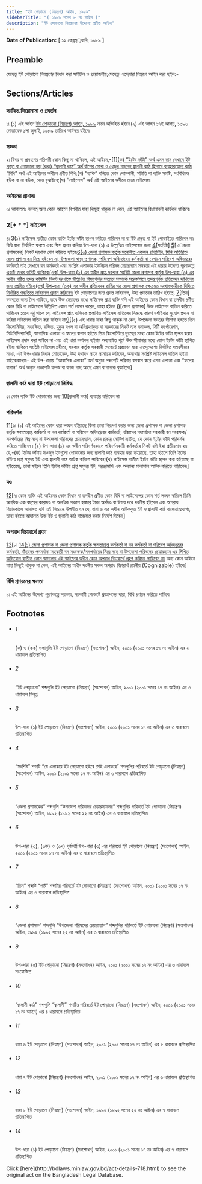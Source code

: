 ```yaml
---
title: "ইট পোড়ানো (নিয়ন্ত্রণ) আইন, ১৯৮৯"
sidebarTitle: "( ১৯৮৯ সনের ৮ নং আইন )"
description: "ইট পোড়ানো নিয়ন্ত্রণের উদ্দেশ্যে প্রণীত আইন৷"
---
```


**Date of Publication:** [ ১২ ফেব্রম্্নয়ারি, ১৯৮৯ ]

## Preamble

যেহেতু ইট পোড়ানো নিয়ন্ত্রণের বিধান করা সমীচীন ও প্রয়োজনীয়;সেহেতু এতদ্‌দ্বারা নিম্নরূপ আইন করা হইল:-

## Sections/Articles

### সংক্ষিপ্ত শিরোনামা ও প্রবর্তন

১৷ (১) এই আইন [ইট পোড়ানো (নিয়ন্ত্রণ) আইন, ১৯৮৯](/laws/volume-27/act-718 "ইট পোড়ানো (নিয়ন্ত্রণ) আইন, ১৯৮৯") নামে অভিহিত হইবে৷(২) এই আইন ১৭ই আষাঢ়, ১৩৯৬ মোতাবেক ১লা জুলাই, ১৯৮৯ তারিখে কার্যকর হইবে৷

### সংজ্ঞা

২৷ বিষয় বা প্রসংগের পরিপন্থী কোন কিছু না থাকিলে, এই আইনে,-[1][(ক) “ইটের ভাঁটা” অর্থ এমন স্থান যেখানে ইট প্রস্তুত বা পোড়ানো হয়;(কক) “জ্বালানী কাঠ” অর্থ বাঁশের মোথা ও খেজুর গাছসহ জ্বালানী কাঠ হিসাবে ব্যবহারযোগ্য কাঠ৷](খ) “বিধি” অর্থ এই আইনের অধীনে প্রণীত বিধি;(গ) “ব্যক্তি” বলিতে কোন কোম্পানী, সমিতি বা ব্যক্তি সমষ্টি, সংবিধিবদ্ধ হউক বা না হউক, কেও বুঝাইবে;(ঘ) “লাইসেন্স” অর্থ এই আইনের অধীনে প্রদত্ত লাইসেন্স৷

### আইনের প্রাধান্য

৩৷ আপাততঃ বলবত্ অন্য কোন আইনে বিপরীত যাহা কিছুই থাকুক না কেন, এই আইনের বিধানাবলী কার্যকর থাকিবে৷

### 2[* * *] লাইসেন্স

৪৷ [3](1)[(১) লাইসেন্স ব্যতীত কোন ব্যক্তি ইটের ভাঁটা স্থাপন করিতে পারিবেন না বা ইট প্রস্তুত বা ইট পোড়াইতে পারিবেন না৷](২) বিধি দ্বারা নির্ধারিত ফরমে এবং ফিস প্রদান করিয়া উপ-ধারা (১) এ উল্লেখিত লাইসেন্সের জন্য [4](2)[সংশ্লিষ্ট] [5](3)[ েজলা প্রশাসকের] নিকট দরখাস্ত পেশ করিতে হইবে৷[6](4)[(৩) জেলা প্রশাসক কর্তৃক মনোনীত একজন প্রতিনিধি, যিনি অতিরিক্ত জেলা প্রশাসকের নিম্নে হইবেন না, উপজেলা স্বাস্থ্য প্রশাসক, পরিবেশ অধিদপ্তরের কর্মকর্তা বা যেখানে পরিবেশ অধিদপ্তরের কর্মকর্তা নাই সেখানে বন কর্মকর্তা এবং সংশ্লিষ্ট এলাকার ইউনিয়ন পরিষদ চেয়ারম্যান সমন্বয়ে এই ধারার উদ্দেশ্য পূরণকল্পে একটি তদন্ত কমিটি থাকিবে৷(৩ক) উপ-ধারা (২) এর অধীন প্রাপ্ত দরখাস্ত সংশ্লিষ্ট জেলা প্রশাসক কর্তৃক উপ-ধারা (৩) এর অধীন গঠিত তদন্ত কমিটির নিকট দরখাস্তে উল্লিখিত বিষয়গুলির সত্যতা সম্পর্কে সরেজমিনে তদন্তপূর্বক প্রতিবেদন দাখিলের জন্য প্রেরিত হইবে৷(৩খ) উপ-ধারা (৩ক) এর অধীন প্রতিবেদন প্রাপ্তির পর জেলা প্রশাসক ক্ষেত্রমত দরখাস্তকারীকে বিধিতে নির্ধারিত পদ্ধতিতে লাইসেন্স প্রদান করিবেন৷](৪) ইট পোড়ানোর জন্য প্রদত্ত লাইসেন্স, উহা প্রদানের তারিখ হইতে, [7](5)[তিন] বত্সরের জন্য বৈধ থাকিবে, তবে উক্ত মেয়াদের মধ্যে লাইসেন্স প্রাপ্ত ব্যক্তি যদি এই আইনের কোন বিধান বা তদধীন প্রণীত কোন বিধি বা লাইসেন্সে উল্লিখিত কোন শর্ত লংঘন করেন, তাহা হইলে [8](6)[জেলা প্রশাসক] উক্ত লাইসেন্স বাতিল করিতে পারিবেন :তবে শর্র্ত থাকে যে, লাইসেন্স প্রাপ্ত ব্যক্তিকে প্রস্তাবিত লাইসেন্স বাতিলের বিরুদ্ধে কারণ দর্শাইবার সুযোগ প্রদান না করিয়া লাইসেন্স বাতিল করা যাইবে না৷[9](7)[(৫) এই ধারায় যাহা কিছু থাকুক না কেন, উপজেলা সদরের সীমানা হইতে তিন কিলোমিটার, সংরক্ষিত, রক্ষিত, হুকুম দখল বা অধিগ্রহণকৃত বা সরকারের নিকট ন্যস্ত বনাঞ্চল, সিটি কর্পোরেশন, মিউনিসিপ্যালিটি, আবাসিক এলাকা ও ফলের বাগান হইতে তিন কিলোমিটার দূরত্বের মধ্যে কোন ইটের ভাঁটা স্থাপন করার লাইসেন্স প্রদান করা যাইবে না এবং এই ধারা কার্যকর হইবার অব্যবহিত পূর্বে উক্ত সীমানার মধ্যে কোন ইটের ভাঁটা স্থাপিত হইয়া থাকিলে সংশ্লিষ্ট লাইসেন্স গ্রহীতা, সরকার কর্তৃক সরকারী গেজেটে প্রজ্ঞাপন দ্বারা এতদুদ্দেশ্যে নির্ধারিত সময়সীমার মধ্যে, এই উপ-ধারার বিধান মোতাবেক, উহা যথাযথ স্থানে স্থানান্তর করিবেন, অন্যথায় সংশ্লিষ্ট লাইসেন্স বাতিল হইয়া যাইবে৷ব্যাখ্যা৷- এই উপ-ধারায় “আবাসিক এলাকা” অর্থ অন্যুন পঞ্চাশটি পরিবার বসবাস করে এমন এলাকা এবং “ফলের বাগান” অর্থ অন্যুন পঞ্চাশটি ফলজ বা বনজ গাছ আছে এমন বাগানকে বুঝাইবে৷]

### জ্বালানী কাঠ দ্বারা ইট পোড়ানো নিষিদ্ধ

৫৷ কোন ব্যক্তি ইট পোড়ানোর জন্য [10](1)[জ্বালানী কাঠ] ব্যবহার করিবেন না৷

### পরিদর্শন

[11](1)[৬৷ (১) এই আইনের কোন ধারা লঙ্ঘন হইয়াছে কিনা তাহা নিরূপণ করার জন্য জেলা প্রশাসক বা জেলা প্রশাসক কর্তৃক ক্ষমতাপ্রাপ্ত কর্মকর্তা বা বন কর্মকর্তা বা পরিবেশ অধিদপ্তরের কর্মকর্তা, যাঁহাদের পদমর্যাদা সহকারী বন সংরক্ষক/সমপর্যায়ের নিম্ন নহে বা উপজেলা পরিষদের চেয়ারম্যান, কোন প্রকার নোটিশ ব্যতীত, যে কোন ইটের ভাঁটা পরিদর্শন করিতে পারিবেন।(২) উপ-ধারা (১) এর অধীন পরিদর্শনকালে পরিদর্শনকারী কর্মকর্তার নিকট যদি ইহা প্রতীয়মান হয় যে,-(ক) ইটের ভাঁটায় মওজুদ ইটগুলো পোড়ানোর জন্য জ্বালানী কাঠ ব্যবহার করা হইয়াছে, তাহা হইলে তিনি ইটের ভাঁটায় প্রাপ্ত সমুদয় ইট এবং জ্বালানী কাঠ আটক করিতে পারিবেন;(খ) লাইসেন্স ব্যতীত ইটের ভাঁটা স্থাপন করা হইয়াছে বা হইতেছে, তাহা হইলে তিনি ইটের ভাঁটায় প্রাপ্ত সমুদয় ইট, সরঞ্জামাদি এবং অন্যান্য মালামাল আটক করিতে পারিবেন৷]

### দণ্ড

[12](1)[৭৷ কোন ব্যক্তি এই আইনের কোন বিধান বা তদধীন প্রণীত কোন বিধি বা লাইসেন্সের কোন শর্ত লঙ্ঘন করিলে তিনি অনধিক এক বছরের কারাদণ্ড বা অনধিক পঞ্চাশ হাজার টাকা অর্থদণ্ড বা উভয় দণ্ডে দণ্ডনীয় হইবেন এবং অপরাধ বিচারকালে আদালত যদি এই সিদ্ধান্তে উপনীত হন যে, ধারা ৬ এর অধীন আটককৃত ইট ও জ্বালানী কাঠ বাজেয়াপ্তযোগ্য, তাহা হইলে আদালত উক্ত ইট ও জ্বালানী কাঠ বাজেয়াপ্ত করার নির্দেশ দিবেন৷]

### অপরাধ বিচারার্থে গ্রহণ

[13](1)[৮৷ [14](2)[(১) জেলা প্রশাসক বা জেলা প্রশাসক কর্তৃক ক্ষমতাপ্রাপ্ত কর্মকর্তা বা বন কর্মকর্তা বা পরিবেশ অধিদপ্তরের কর্মকর্তা, যাঁহাদের পদমর্যাদা সহকারী বন সংরক্ষক/সমপর্যায়ের নিম্নে নহে বা উপজেলা পরিষদের চেয়ারম্যান এর লিখিত ‍অভিযোগ ব্যতীত কোন আদালত এই আইনের অধীন কোন অপরাধ বিচারার্থে গ্রহণ করিতে পারিবেন না৷](২) অন্য কোন আইনে যাহা কিছুই থাকুক না কেন, এই আইনের অধীন দণ্ডনীয় সকল অপরাধ বিচারার্থ গ্রহনীয় (Cognizable) হইবে৷]

### বিধি প্রণয়নের ক্ষমতা

৯৷ এই আইনের উদ্দেশ্য পূরণকল্পে সরকার, সরকারী গেজেটে প্রজ্ঞাপনের দ্বারা, বিধি প্রণয়ন করিতে পারিবে৷

## Footnotes

- ###### 1

  (ক) ও (কক) দফাগুলি ইট পোড়ানো (নিয়ন্ত্রণ) (সংশোধন) আইন, ২০০১ (২০০১ সনের ১৭ নং আইন) এর ২ ধারাবলে প্রতিস্থাপিত

- ###### 2

  “ইট পোড়ানো” শব্দগুলি ইট পোড়ানো (নিয়ন্ত্রণ) (সংশোধন) আইন, ২০০১ (২০০১ সনের ১৭ নং আইন) এর ৩ ধারাবলে বিলুপ্ত

- ###### 3

  উপ-ধারা (১) ইট পোড়ানো (নিয়ন্ত্রণ) (সংশোধন) আইন, ২০০১ (২০০১ সনের ১৭ নং আইন) এর ৩ ধারাবলে প্রতিস্থাপিত

- ###### 4

  “সংশি­ষ্ট” শব্দটি “যে এলাকায় ইট পোড়ানো হইবে সেই এলাকার” শব্দগুলির পরিবর্তে ইট পোড়ানো (নিয়ন্ত্রণ) (সংশোধন) আইন, ২০০১ (২০০১ সনের ১৭ নং আইন) এর ৩ ধারাবলে প্রতিস্থাপিত

- ###### 5

  “জেলা প্রশাসকের” শব্দগুলি “উপজেলা পরিষদের চেয়ারম্যানের” শব্দগুলির পরিবর্তে ইট পোড়ানো (নিয়ন্ত্রণ) (সংশোধন) আইন, ১৯৯২ (১৯৯২ সনের ২২ নং আইন) এর ৩ ধারাবলে প্রতিস্থাপিত

- ###### 6

  উপ-ধারা (৩), (৩ক) ও (৩খ) পূর্ববর্তী উপ-ধারা (৩) এর পরিবর্তে ইট পোড়ানো (নিয়ন্ত্রণ) (সংশোধন) আইন, ২০০১ (২০০১ সনের ১৭ নং আইন) এর ৩ ধারাবলে প্রতিস্থাপিত

- ###### 7

  “তিন” শব্দটি “পাচঁ” শব্দটির পরিবর্তে ইট পোড়ানো (নিয়ন্ত্রণ) (সংশোধন) আইন, ২০০১ (২০০১ সনের ১৭ নং আইন) এর ৩ ধারাবলে প্রতিস্থাপিত

- ###### 8

  “জেলা প্রশাসক” শব্দগুলি “উপজেলা পরিষদের চেয়ারম্যান” শব্দগুলির পরিবর্তে ইট পোড়ানো (নিয়ন্ত্রণ) (সংশোধন) আইন, ১৯৯২ (১৯৯২ সনের ২২ নং আইন) এর ৩ ধারাবলে প্রতিস্থাপিত

- ###### 9

  উপ-ধারা (৫) ইট পোড়ানো (নিয়ন্ত্রণ) (সংশোধন) আইন, ২০০১ (২০০১ সনের ১৭ নং আইন) এর ৩ ধারাবলে সংযোজিত

- ###### 10

  “জ্বালানী কাঠ” শব্দগুলি “জ্বালানী” শব্দটির পরিবর্তে ইট পোড়ানো (নিয়ন্ত্রণ) (সংশোধন) আইন, ২০০১ (২০০১ সনের ১৭ নং আইন) এর ৪ ধারাবলে প্রতিস্থাপিত

- ###### 11

  ধারা ৬ ইট পোড়ানো (নিয়ন্ত্রণ) (সংশোধন) আইন, ২০০১ (২০০১ সনের ১৭ নং আইন) এর ৫ ধারাবলে প্রতিস্থাপিত

- ###### 12

  ধারা ৭ ইট পোড়ানো (নিয়ন্ত্রণ) (সংশোধন) আইন, ২০০১ (২০০১ সনের ১৭ নং আইন) এর ৬ ধারাবলে প্রতিস্থাপিত

- ###### 13

  ধারা ৮ ইট পোড়ানো (নিয়ন্ত্রণ) (সংশোধন) আইন, ১৯৯২ (১৯৯২ সনের ২২ নং আইন) এর ৭ ধারাবলে প্রতিস্থাপিত

- ###### 14

  উপ-ধারা (১) ইট পোড়ানো (নিয়ন্ত্রণ) (সংশোধন) আইন, ২০০১ (২০০১ সনের ১৭ নং আইন) এর ৭ ধারাবলে প্রতিস্থাপিত

<Note>
  Click [here](http://bdlaws.minlaw.gov.bd/act-details-718.html) to see the original act on the Bangladesh Legal Database.
</Note>
